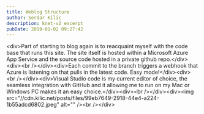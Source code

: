 ```yaml
---
title: Weblog Structure
author: Serdar Kilic
description: knet-v2 excerpt
pubDate: 2019-01-02 09:27:42
---
```


&lt;div&gt;Part of starting to blog again is to reacquaint myself with the code base that runs this site. The site itself is hosted within a Microsoft Azure App Service and the source code hosted in a private github repo.&lt;/div&gt;&lt;div&gt;&lt;br /&gt;&lt;/div&gt;&lt;div&gt;Each commit to the branch triggers a webhook that Azure is listening on that pulls in the latest code. Easy mode!&lt;/div&gt;&lt;div&gt;&lt;br /&gt;&lt;/div&gt;&lt;div&gt;Visual Studio code is my current editor of choice, the seamless integration with GitHub and it allowing me to run on my Mac or Windows PC makes it an easy choice.&lt;/div&gt;&lt;div&gt;&lt;br /&gt;&lt;/div&gt;&lt;div&gt;&lt;img src="//cdn.kilic.net/posts/files/99eb7649-2918-44e4-a224-1b55adcd6802.jpeg" alt=""  /&gt;&lt;br /&gt;&lt;/div&gt;